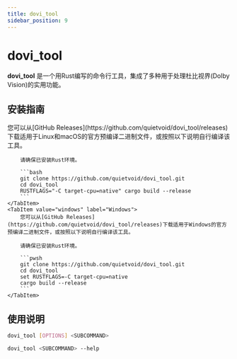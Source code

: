 ```yaml
---
title: dovi_tool
sidebar_position: 9
---
```



# dovi_tool

**dovi_tool** 是一个用Rust编写的命令行工具，集成了多种用于处理杜比视界(Dolby Vision)的实用功能。

## 安装指南

<Tabs>
    <TabItem value="unixlike" label="Linux & macOS">
        您可以从[GitHub Releases](https://github.com/quietvoid/dovi_tool/releases)下载适用于Linux和macOS的官方预编译二进制文件，或按照以下说明自行编译该工具。

        请确保已安装Rust环境。

        ```bash
        git clone https://github.com/quietvoid/dovi_tool.git
        cd dovi_tool
        RUSTFLAGS="-C target-cpu=native" cargo build --release
        ```
    </TabItem>
    <TabItem value="windows" label="Windows">
        您可以从[GitHub Releases](https://github.com/quietvoid/dovi_tool/releases)下载适用于Windows的官方预编译二进制文件，或按照以下说明自行编译该工具。

        请确保已安装Rust环境。

        ```pwsh
        git clone https://github.com/quietvoid/dovi_tool.git
        cd dovi_tool
        set RUSTFLAGS=-C target-cpu=native 
        cargo build --release
        ```
    </TabItem>
</Tabs>

## 使用说明

```bash title="通用命令格式"
dovi_tool [OPTIONS] <SUBCOMMAND>
```

```bash title="查看子命令的详细选项"
dovi_tool <SUBCOMMAND> --help
```